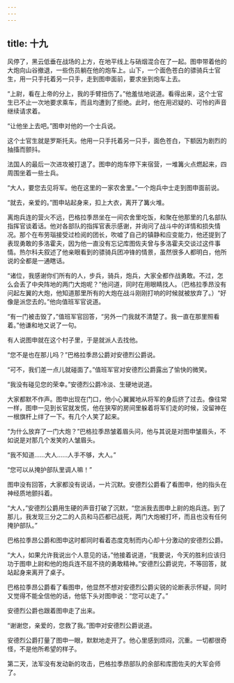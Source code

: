 ```yaml
---
---
---
```

title: 十九
---



风停了，黑云低垂在战场的上方，在地平线上与硝烟混合在了一起。图申带着他的大炮向山谷撤退，一些伤员躺在他的炮车上。山下，一个面色苍白的骠骑兵士官生，用一只手托着另一只手，走到图申面前，要求坐到炮车上去。

“上尉，看在上帝的分上，我的手臂扭伤了。”他羞怯地说道。看得出来，这个士官生已不止一次地要求乘车，而且均遭到了拒绝。此时，他在用迟疑的、可怜的声音继续请求着。

“让他坐上去吧。”图申对他的一个士兵说。

这个士官生就是罗斯托夫。他用一只手托着另一只手，面色苍白，下额因为剧烈的抽搐而颤抖。

法国人的最后一次进攻被打退了。图申的炮车停下来宿营，一堆篝火点燃起来，四周围坐着一些士兵。

“大人，要您去见将军。他在这里的一家农舍里。”一个炮兵中士走到图申面前说。

“就去，亲爱的。”图申站起身来，扣上大衣，离开了篝火堆。

离炮兵连的营火不远，巴格拉季昂坐在一间农舍里吃饭，和聚在他那里的几名部队指挥官谈着话。他对各部队的指挥官表示感谢，并询问了战斗中的详情和损失情况。那个在布劳瑙接受过检阅的团长，吹嘘了自己的镇静和应变能力，他还提到了表现勇敢的多洛霍夫，因为他一直没有忘记库图佐夫曾与多洛霍夫交谈过这件事情。热尔科夫叙述了他亲眼看到的骠骑兵团冲锋的情景，虽然很多人都明白，他所说的全都是一通瞎话。

“诸位，我感谢你们所有的人，步兵，骑兵，炮兵，大家全都作战勇敢。不过，怎么会丢了中央阵地的两门大炮呢？”他问道，同时在用眼睛找人。（巴格拉季昂没有问起左翼的大炮，他知道那里所有的大炮在战斗刚刚打响的时候就被放弃了。）“好像是派您去的。”他向值班军官说道。

“有一门被击毁了，”值班军官回答，“另外一门我就不清楚了。我一直在那里照看着。”他谦和地又说了一句。

有人说图申就在这个村子里，于是就派人去找他。

“您不是也在那儿吗？”巴格拉季昂公爵对安德烈公爵说。

“可不，我们差一点儿就碰面了。”值班军官对安德烈公爵露出了愉快的微笑。

“我没有碰见您的荣幸。”安德烈公爵冷淡、生硬地说道。

大家都默不作声。图申出现在门口，他小心翼翼地从将军的身后挤了过去。像往常一样，图申一见到长官就发慌，他在狭窄的房间里躲着将军们走的时候，没留神在一根旗杆上绊了一下。有几个人笑了起来。

“为什么放弃了一门大炮？”巴格拉季昂皱着眉头问，他与其说是对图申皱眉头，不如说是对那几个发笑的人皱眉头。

“我不知道……大人……人手不够，大人。”

“您可以从掩护部队里调人嘛！”

图申没有回答，大家都没有说话，一片沉默。安德烈公爵看了看图申，他的指头在神经质地颤抖着。

“大人，”安德烈公爵用生硬的声音打破了沉默，“您派我去图申上尉的炮兵连。到了那儿，我发现三分之二的人员和马匹都已战死，两门大炮被打坏，而且也没有任何掩护部队。”

巴格拉季昂公爵和图申这时都同时看着态度克制而内心却十分激动的安德烈公爵。

“大人，如果允许我说出个人意见的话，”他接着说道，“我要说，今天的胜利应该归功于图申上尉和他的炮兵连不屈不挠的勇敢精神。”安德烈公爵说完，不等回答，就站起身来离开了桌子。

巴格拉季昂公爵看了看图申，他显然不想对安德烈公爵尖锐的论断表示怀疑，同时又觉得不能全信他的话，他低下头对图申说：“您可以走了。”

安德烈公爵也跟着图申走了出来。

“谢谢您，亲爱的，您救了我。”图申对安德烈公爵说道。

安德烈公爵打量了图申一眼，默默地走开了。他心里感到烦闷，沉重。一切都很奇怪，不是他所希望的样子。

第二天，法军没有发动新的攻击，巴格拉季昂部队的余部和库图佐夫的大军会师了。